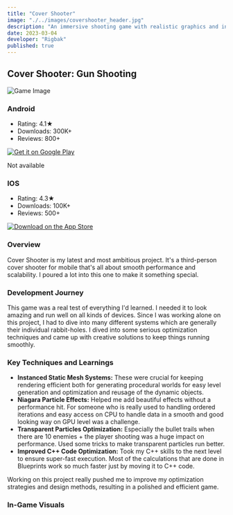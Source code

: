 ```yaml
---
title: "Cover Shooter"
image: "./../images/covershooter_header.jpg"
description: "An immersive shooting game with realistic graphics and intense gameplay."
date: 2023-03-04
developer: "Rigbak"
published: true
---
```


## Cover Shooter: Gun Shooting

<img src="../images/covershooter_header_badge.jpg" alt="Game Image" className="w-full h-auto" />

<div style={{ display: 'flex', justifyContent: 'center', alignItems: 'flex-start', marginTop: '20px' }}>
  <div style={{ width: '250px', textAlign: 'left', marginRight: '40px', minHeight: '200px' }}>
    <h3 style={{ textAlign: 'left' }}>Android</h3>
    <ul>
      <li>Rating: 4.1★</li>
      <li>Downloads: 300K+</li>
      <li>Reviews: 800+</li>
    </ul>
    <div style={{ textAlign: 'center', marginTop: '10px' }}>
      <a href='https://play.google.com/store/apps/details?id=com.rigbakgames.covershooter3d&hl=en&gl=US' target="_blank" rel="noopener noreferrer" style={{ display: 'inline-block', pointerEvents: 'none' }}>
        <img alt='Get it on Google Play' src="./../images/googleplay-download-badge.png" style={{ width: '250px', height: 'auto', maxHeight: '120px', marginTop: '10px', filter: 'grayscale(100%)' }}/>
      </a>
      <p style={{ color: 'gray', fontSize: '12px', marginTop: '-50px' }}>Not available</p>
    </div>
  </div>
  <div style={{ width: '250px', textAlign: 'left', minHeight: '200px' }}>
    <h3 style={{ textAlign: 'left' }}>IOS</h3>
    <ul>
      <li>Rating: 4.3★</li>
      <li>Downloads: 100K+</li>
      <li>Reviews: 500+</li>
    </ul>
    <div style={{ textAlign: 'center', marginTop: '10px' }}>
      <a href="https://apps.apple.com/us/app/cover-shooter-free-fire-games/id1505399592" target="_blank" rel="noopener noreferrer" style={{ display: 'inline-block' }}>
        <img alt='Download on the App Store' src="./../images/appstore-download-badge.svg" style={{ width: '205px', height: 'auto', maxHeight: '120px', marginTop: '25px' }}/>
      </a>
    </div>
  </div>
</div>

### Overview

Cover Shooter is my latest and most ambitious project. It's a third-person cover shooter for mobile that's all about smooth performance and scalability. I poured a lot into this one to make it something special.

### Development Journey

This game was a real test of everything I'd learned. I needed it to look amazing and run well on all kinds of devices. Since I was working alone on this project, I had to dive into many different systems which are generally their individual rabbit-holes. I dived into some serious optimization techniques and came up with creative solutions to keep things running smoothly.

### Key Techniques and Learnings

- **Instanced Static Mesh Systems:** These were crucial for keeping rendering efficient both for generating procedural worlds for easy level generation and optimization and reusage of the dynamic objects.
- **Niagara Particle Effects:** Helped me add beautiful effects without a performance hit. For someone who is really used to handling ordered iterations and easy access on CPU to handle data in a smooth and good looking way on GPU level was a challenge.
- **Transparent Particles Optimization:** Especially the bullet trails when there are 10 enemies + the player shooting was a huge impact on performance. Used some tricks to make transparent particles run better.
- **Improved C++ Code Optimization:** Took my C++ skills to the next level to ensure super-fast execution. Most of the calculations that are done in Blueprints work so much faster just by moving it to C++ code.

Working on this project really pushed me to improve my optimization strategies and design methods, resulting in a polished and efficient game.

### In-Game Visuals

<div class="mt-10">
  <VideoLoop src="../images/covershooter_video1.mp4" className="w-full h-auto rounded-none shadow-lg" />
</div>

<ZoomableImage
src="../images/covershooter_screenshot1.jpg"
/>

<ZoomableImage
src="../images/covershooter_screenshot2.jpg"
/>

<ZoomableImage
src="../images/covershooter_screenshot3.jpg"
/>